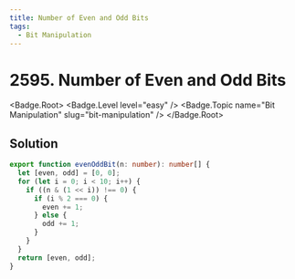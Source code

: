 ```yaml
---
title: Number of Even and Odd Bits
tags:
  - Bit Manipulation
---
```


# 2595. Number of Even and Odd Bits

<Badge.Root>
  <Badge.Level level="easy" />
  <Badge.Topic name="Bit Manipulation" slug="bit-manipulation" />
</Badge.Root>

## Solution

```typescript filename="solution.ts" copy
export function evenOddBit(n: number): number[] {
  let [even, odd] = [0, 0];
  for (let i = 0; i < 10; i++) {
    if ((n & (1 << i)) !== 0) {
      if (i % 2 === 0) {
        even += 1;
      } else {
        odd += 1;
      }
    }
  }
  return [even, odd];
}
```

<ProblemLink
  codingSite="leetcode"
  href="https://leetcode.com/problems/number-of-even-and-odd-bits"
  title="Number of Even and Odd Bits"
/>
